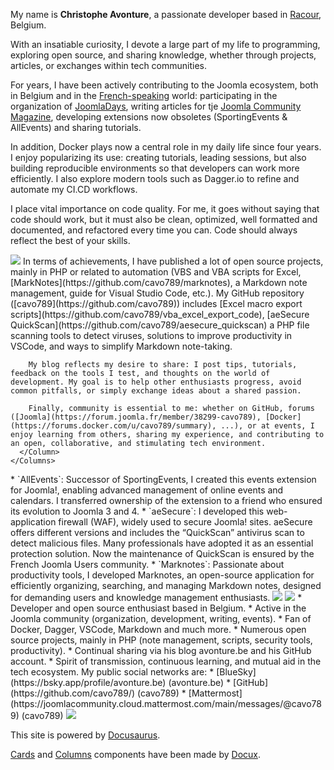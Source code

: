 My name is **Christophe Avonture**, a passionate developer based in [Racour](https://fr.wikipedia.org/wiki/Racour), Belgium.

With an insatiable curiosity, I devote a large part of my life to programming, exploring open source, and sharing knowledge, whether through projects, articles, or exchanges within tech communities.

For years, I have been actively contributing to the Joomla ecosystem, both in Belgium and in the [French-speaking](https://forum.joomla.fr/member/38299-cavo789) world: participating in the organization of [JoomlaDays](https://www.joomladay.fr/?view=article&id=56:christophe-avonture&catid=17), writing articles for tje [Joomla Community Magazine](https://magazine.joomla.org/), developing extensions now obsoletes (SportingEvents & AllEvents) and sharing tutorials.

In addition, Docker plays now a central role in my daily life since four years. I enjoy popularizing its use: creating tutorials, leading sessions, but also building reproducible environments so that developers can work more efficiently. I also explore modern tools such as Dagger.io to refine and automate my CI.CD workflows.

I place vital importance on code quality. For me, it goes without saying that code should work, but it must also be clean, optimized, well formatted and documented, and refactored every time you can. Code should always reflect the best of your skills.

<Tabs>

  <TabItem value="achievements" label="Achievements" default>
    <Columns>
      <Column className='text--left'>
        <img src="/img/about/achievements.png" />
      </Column>
      <Column className='text--justify'>
        In terms of achievements, I have published a lot of open source projects, mainly in PHP or related to automation (VBS and VBA scripts for Excel, [MarkNotes](https://github.com/cavo789/marknotes), a Markdown note management, guide for Visual Studio Code, etc.). My GitHub repository ([cavo789](https://github.com/cavo789)) includes [Excel macro export scripts](https://github.com/cavo789/vba_excel_export_code), [aeSecure QuickScan](https://github.com/cavo789/aesecure_quickscan) a PHP file scanning tools to detect viruses, solutions to improve productivity in VSCode, and ways to simplify Markdown note-taking.

        My blog reflects my desire to share: I post tips, tutorials, feedback on the tools I test, and thoughts on the world of development. My goal is to help other enthusiasts progress, avoid common pitfalls, or simply exchange ideas about a shared passion.

        Finally, community is essential to me: whether on GitHub, forums ([Joomla](https://forum.joomla.fr/member/38299-cavo789), [Docker](https://forums.docker.com/u/cavo789/summary), ...), or at events, I enjoy learning from others, sharing my experience, and contributing to an open, collaborative, and stimulating tech environment.
      </Column>
    </Columns>
  </TabItem>

  <TabItem value="major" label="Major achievements" default>
    <Columns>
      <Column className='text--justify'>
        * `AllEvents`: Successor of SportingEvents, I created this events extension for Joomla!, enabling advanced management of online events and calendars. I transferred ownership of the extension to a friend who ensured its evolution to Joomla 3 and 4.
        * `aeSecure`: I developed this web-application firewall (WAF), widely used to secure Joomla! sites. aeSecure offers different versions and includes the “QuickScan” antivirus scan to detect malicious files. Many professionals have adopted it as an essential protection solution. Now the maintenance of QuickScan is ensured by the French Joomla Users community.
        * `Marknotes`: Passionate about productivity tools, I developed Marknotes, an open-source application for efficiently organizing, searching, and managing Markdown notes, designed for demanding users and knowledge management enthusiasts.
      </Column>
      <Column className='text--left'>
        <img src="/img/about/major_realisations.png" />
      </Column>
    </Columns>
  </TabItem>

  <TabItem value="highlights" label="Highlights">
   <Columns>
      <Column className='text--left'>
        <img src="/img/about/highlights.png" />
      </Column>
      <Column className='text--justify'>
        * Developer and open source enthusiast based in Belgium.
        * Active in the Joomla community (organization, development, writing, events).
        * Fan of Docker, Dagger, VSCode, Markdown and much more.
        * Numerous open source projects, mainly in PHP (note management, scripts, security tools, productivity).
        * Continual sharing via his blog avonture.be and his GitHub account.
        * Spirit of transmission, continuous learning, and mutual aid in the tech ecosystem.
      </Column>
    </Columns>
  </TabItem>

  <TabItem value="networks" label="Social networks">
    <Columns>
      <Column className='text--justify'>
        My public social networks are:
        * [BlueSky](https://bsky.app/profile/avonture.be) (avonture.be)
        * [GitHub](https://github.com/cavo789/) (cavo789)
        * [Mattermost](https://joomlacommunity.cloud.mattermost.com/main/messages/@cavo789) (cavo789)
      </Column>
      <Column className='text--left'>
        <img src="/img/about/social_networks.png" />
      </Column>
    </Columns>
  </TabItem>
</Tabs>

This site is powered by [Docusaurus](https://docusaurus.io/).

[Cards](https://docusaurus.community/knowledge/component-library/new/Card/) and [Columns](https://docusaurus.community/knowledge/component-library/new/Columns/) components have been made by [Docux](https://github.com/Juniors017).
